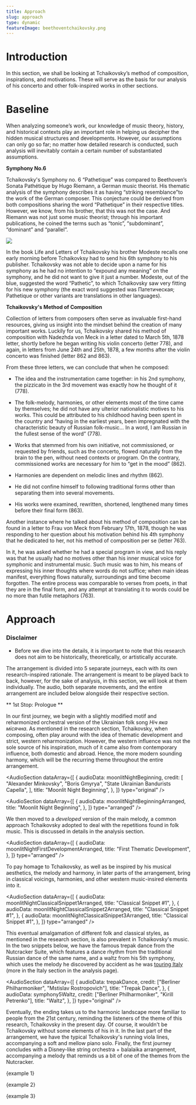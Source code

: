 ```yaml
---
title: Approach
slug: approach
type: dynamic
featureImage: beethoventchaikovsky.png
---
```



<h1 class="main-topic">Introduction</h1>

<div id="Introductionparagraph">

In this section, we shall be looking at Tchaikovsky’s method of composition, inspirations, and motivations. These will serve as the basis for our analysis of his concerto and other folk-inspired works in other sections.

</div>

# Baseline

<div id="Baselineparagraph">

When analyzing someone’s work, our knowledge of music theory, history, and historical contexts play an important role in helping us decipher the hidden musical structures and developments. However, our assumptions can only go so far; no matter how detailed research is conducted, such analysis will inevitably contain a certain number of substantiated assumptions.

<div id="Symphony No.6paragraph" >

**Symphony No.6**

Tchaikovsky's Symphony no. 6 “Pathetique” was compared to Beethoven’s Sonata Pathétique by Hugo Riemann, a German music theorist. His thematic analysis of the symphony describes it as having “striking resemblance”to the work of the German composer. This conjecture could be derived from both compositions sharing the word “Pathetique” in their respective titles. However, we know, from his brother, that this was not the case. And Riemann was not just some music theorist; through his important publications, he coined the terms such as “tonic”, “subdominant”, “dominant” and “parallel”.

<img
  class="enlargeable"
  src="https://www.gutenberg.org/files/45259/45259-h/images/ill_721_lg.png"
/>

In the book Life and Letters of Tchaikovsky his brother Modeste recalls one early morning before Tchaikovksy had to send his 6th symphony to his publisher. Tchaikovsky was not able to decide upon a name for his symphony as he had no intention to “expound any meaning” on the symphony, and he did not want to give it just a number. Modeste, out of the blue, suggested the word “Pathetic”, to which Tchaikovsky saw very fitting for his new symphony (the exact word suggested was Патетическая; Pathetique or other variants are translations in other languages).

</div>

**Tchaikovsky's Method of Composition**

<div id="Tchaikovsky's Method of Compositionparagraph">

Collection of letters from composers often serve as invaluable first-hand resources, giving us insight into the mindset behind the creation of many important works. Luckily for us, Tchaikovsky shared his method of composition with Nadezhda von Meck in a letter dated to March 5th, 1878 letter, shortly before he began writing his violin concerto (letter 778), and again, in letters from June 24th and 25th, 1878, a few months after the violin concerto was finished (letter 862 and 863).

From these three letters, we can conclude that when he composed:

- The idea and the instrumentation came together: in his 2nd symphony, the pizzicato in the 3rd movement was exactly how he thought of it (778).

- The folk-melody, harmonies, or other elements most of the time came by themselves; he did not have any ulterior nationalistic motives to his works. This could be attributed to his childhood having been spent in the country and “having in the earliest years, been impregnated with the characteristic beauty of Russian folk-music… In a word, I am Russian in the fullest sense of the word” (778).

- Works that stemmed from his own initiative, not commissioned, or requested by friends, such as the concerto, flowed naturally from the brain to the pen, without need contexts or program. On the contrary, commissioned works are necessary for him to “get in the mood” (862).

- Harmonies are dependent on melodic lines and rhythm (862).

- He did not confine himself to following traditional forms other than separating them into several movements.

- His works were examined, rewritten, shortened, lengthened many times before their final form (863).

Another instance where he talked about his method of composition can be found in a letter to Frau von Meck from February 17th, 1878, though he was responding to her question about his motivation
behind his 4th symphony that he dedicated to her, not his method of composition per se (letter 763).

In it, he was asked whether he had a special program in view, and his reply was that he usually had no motives other than his inner musical voice for
symphonic and instrumental music. Such music was to him, his means of expressing his inner thoughts where words do not suffice; when main ideas manifest, everything
flows naturally, surroundings and time become forgotten. The entire process was comparable to verses from poets, in that they are in the final form, and any attempt at
translating it to words could be no more than futile metaphors (763).

</div>

</div>

<h1 class="main-topic">Approach</h1>

<div id="Approachparagraph" >

### Disclaimer

- Before we dive into the details, it is important to note that this research does not aim to be historically, theoretically, or artistically accurate.

The arrangement is divided into 5 separate journeys, each with its own research-inspired rationale. The arrangement is meant to be played back to back, however, for the sake
of analysis, in this section, we will look at them individually. The audio, both separate movements, and the entire arrangement are included below alongside their respective section.

** 1st Stop: Prologue **

<div id="1st Stop: Prologueparagraph">

In our first journey, we begin with a slightly modified motif and reharmonized orchestral version of the Ukrainian folk song <i>Ніч яка місячна</i>.
As mentioned in the research section, Tchaikovsky, when composing, often play around with the idea of thematic development and strict, western reharmonization.
However, the western influence was not the sole source of his inspiration, much of it came also from contemporary influence, both domestic and abroad. Hence, the
more modern sounding harmony, which will be the recurring theme throughout the entire arrangement.

<AudioSection
  dataArray={[
    {
      audioData: moonlitNightBeginning,
      credit: [
        "Alexander Minkovsky",
        "Boris Gmyrya",
        "State Ukrainian Bandurists Capella",
      ],
      title: "Moonlit Night Beginning",
    },
  ]}
  type="original"
/>

<AudioSection
  dataArray={[
    {
      audioData: moonlitNightBeginningArranged,
      title: "Moonlit Night Beginning",
    },
  ]}
  type="arranged"
/>

We then moved to a <i>developed</i> version of the main melody, a common approach Tchaikovsky adopted to deal with the repetitions found in folk music.
This is discussed in details in the analysis section.

<AudioSection
  dataArray={[
    {
      audioData: moonlitNightFirstDevelopmentArranged,
      title: "First Thematic Development",
    },
  ]}
  type="arranged"
/>

To pay homage to Tchaikovsky, as well as be inspired by his musical aesthetics, the melody and harmony, in later parts of the arrangement, bring in classical voicings,
harmonies, and other western music-insired elements into it.

<AudioSection
  dataArray={[
    {
      audioData: moonlitNightClassicalSnippet1Arranged,
      title: "Classical Snippet #1",
    },
    {
      audioData: moonlitNightClassicalSnippet2Arranged,
      title: "Classical Snippet #1",
    },
    {
      audioData: moonlitNightClassicalSnippet3Arranged,
      title: "Classical Snippet #1",
    },
  ]}
  type="arranged"
/>

This eventual amalgamation of different folk and classical styles, as mentioned in the research section, is also prevalent in Tchaikovsky's music. In the two snippets below, we have
the famous trepak dance from the Nutcracker Suite, which features a dance rhythm from the traditional Russian dance of the same name, and a waltz from his 5th symphony, which uses the melody
he discovered by accident as he was <a href="analysis#Italy">touring Italy</a> (more in the Italy section in the analysis page).

<AudioSection
  dataArray={[
    {
      audioData: trepakDance,
      credit: ["Berliner Philharmoniker", "Mstislav Rostropovich"],
      title: "Trepak Dance",
    },
    {
      audioData: symphony5Waltz,
      credit: ["Berliner Philharmoniker", "Kirill Petrenko"],
      title: "Waltz",
    },
  ]}
  type="original"
/>

Eventually, the ending takes us to the harmonic landscape more familiar to people from the 21st century, reminding the listeners of the theme of this research, Tchaikovsky in the present day.
Of course, it wouldn't be Tchaikovsky without some elements of his in it. In the last part of the arrangement, we have the typical Tchaikovsky's running viola lines, accompanying
a soft and mellow piano solo. Finally, the first journey concludes with a Disney-like string orchestra + balalaika arrangement, accompanying a melody that reminds us a bit of
one of the themes from the Nutcracker.

{example 1}

{example 2}

{example 3}

</div>

</div>
